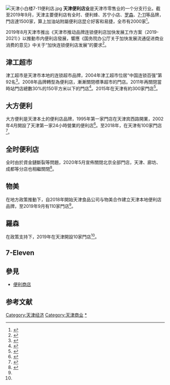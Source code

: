 [[File:天津小白楼7-11便利店.jpg|thumb]]
'''天津便利店业'''是天津市零售业的一个分支行业。截至2019年9月，天津主要便利店有全时、便利蜂、苏宁小店、[[罗森|罗森]]、[[7-11|7-11]]等品牌，門店達1500家，算上加油站附屬便利店昆仑好客和易捷，全市有2000家<ref>{{cite news |title=天津大力促进便利店发展 2000个网红连锁店开到天津 |url=http://tj.sina.com.cn/news/m/2019-09-19/detail-iicezzrq6848644.shtml |accessdate=2020-09-05 |work=天津广播 |date=2019-09-19 |language=zh-hans |archive-date=2020-09-05 |archive-url=https://web.archive.org/web/20200905141109/http://tj.sina.com.cn/news/m/2019-09-19/detail-iicezzrq6848644.shtml }}</ref>。

2019年8月天津市推出《天津市推动品牌连锁便利店加快发展工作方案（2019-2021）》以推動市内便利店發展，響應《国务院办公厅关于加快发展流通促进商业消费的意见》中关于“加快连锁便利店发展”的要求<ref name="xinjinrong">{{cite news |author1=刘姝乐 |title=天津食品公司将与物美合作 打造天津本土便利店品牌_工作 |url=https://www.sohu.com/a/341798284_745286 |accessdate=2020-09-05 |work=新金融 |date=2019-09-18 |language=zh-hans |archive-date=2020-09-05 |archive-url=https://web.archive.org/web/20200905140913/https://www.sohu.com/a/341798284_745286 |dead-url=no }}</ref>。

== 津工超市 ==
津工超市是天津市本地的连锁超市品牌，2004年津工超市位居“中国连锁百强”第92名<ref>{{Cite web |url=http://www.jgls.cn:8080/jgls/gsjj.htm |title=津工超市公司介绍 |access-date=2011-12-21 |archive-date=2013-04-19 |archive-url=https://web.archive.org/web/20130419075744/http://www.jgls.cn:8080/jgls/gsjj.htm |dead-url=yes }}</ref>。2008年品牌轉型為便利店，漸漸關閉標準超市的門店。2011年再關閉當時站門店總數30%的150平方米以下的門店<ref>{{cite news |title=天津津工超市：以小见大的力量_管理滚动新闻_新浪财经_新浪网 |url=http://finance.sina.com.cn/leadership/mroll/20110715/010310150497.shtml |accessdate=2020-09-05 |work=新领军 |date=2011-07-15 |language=zh-hans |archive-date=2011-12-13 |archive-url=https://web.archive.org/web/20111213214218/http://finance.sina.com.cn/leadership/mroll/20110715/010310150497.shtml |dead-url=no }}</ref>。2015年在天津有約300家門店<ref>{{cite news |author1=黄建高 |title=天津津工超市首批收购2万公斤 三百门店开卖蓟县爱心果 |url=https://www.sohu.com/a/43335435_119694 |accessdate=2020-09-05 |work=人民网天津视窗 |date=2015-11-21 |language=zh-hans |archive-date=2020-09-05 |archive-url=https://web.archive.org/web/20200905140913/https://www.sohu.com/a/43335435_119694 |dead-url=no }}</ref>。

== 大方便利 ==
大方便利是天津本土的便利店品牌，1995年第一家門店在天津宾西路開業，2002年4月開設了天津第一家24小時營業的便利店<ref>{{cite news |author1=王华 |title=传大方便利被收购 折射天津零售困局？ |url=http://news.winshang.com/html/007/6810.html#interlinkage1 |accessdate=2020-09-05 |work=中华合作时报·超市周刊 |date=2010-09-18 |language=zh-hans |archive-date=2020-09-05 |archive-url=https://web.archive.org/web/20200905140914/http://news.winshang.com/html/007/6810.html#interlinkage1 |dead-url=no }}</ref>。至2018年，在天津有100家門店<ref>{{cite news |author1=荒雨 |title=马力：藏者有心_杂志论文_投资与创业杂志 |url=https://www.zz-news.com/com/touziyuchuangye/news/itemid-1328981.html |accessdate=2020-09-05 |work=投资与创业 |date=2018-04-27 |language=zh-hans |archive-date=2020-09-05 |archive-url=https://web.archive.org/web/20200905140915/https://www.zz-news.com/com/touziyuchuangye/news/itemid-1328981.html |dead-url=no }}</ref>。

== 全时便利店 ==
全时由於資金鏈斷裂等問題，2020年5月宣佈關閉北京全部門店，天津、廊坊、成都等分店也相繼關閉<ref>{{cite news |author1=张晓荣 |title=全时天津大规模关店，北京或将全面停业 |url=http://www.bjnews.com.cn/feature/2020/05/11/726012.html |accessdate=2020-09-05 |work=新京报 |date=2020-05-11 |language=zh-hans |archive-date=2020-05-26 |archive-url=https://web.archive.org/web/20200526011923/http://www.bjnews.com.cn/feature/2020/05/11/726012.html |dead-url=no }}</ref>。

== 物美 ==
在地方政策推動下，自2018年開始天津食品公司与物美合作建立天津本地便利店品牌，至2019年9月有110家門店<ref name="xinjinrong"/>。

== 羅森 ==
在政策支持下，2019年在天津開設10家門店<ref name="xinjinrong"/>。

== 7-Eleven ==
{{main article|7-Eleven#天津市}}

== 參見 ==
*[[便利商店|便利商店]]

== 参考文献 ==
{{Reflist}}

[[Category:天津经济|Category:天津经济]]
[[Category:天津商业|Category:天津商业]]
[[Category:天津便利商店|*]]